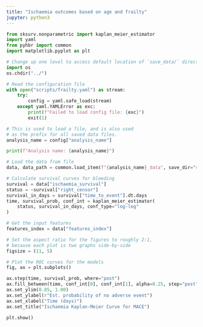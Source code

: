 ```yaml
---
title: "Ischaemia outcomes based on age and frailty"
jupyter: python3
---
```


```python
from sksurv.nonparametric import kaplan_meier_estimator
import yaml
from pyhbr import common
import matplotlib.pyplot as plt

# Change up one level to access default location of `save_data/` directory
import os
os.chdir("../")
```


```python
# Read the configuration file
with open("scripts/frailty.yaml") as stream:
    try:
        config = yaml.safe_load(stream)
    except yaml.YAMLError as exc:
        print(f"Failed to load config file: {exc}")
        exit(1)

# This is used to load a file, and is also used
# as the prefix for all saved data files.
analysis_name = config["analysis_name"]

print(f"Analysis name: {analysis_name}")

# Load the data from file
data, data_path = common.load_item(f"{analysis_name}_data", save_dir="save_data")

# Calculate survival curves for bleeding
survival = data["ischaemia_survival"]
status = ~survival["right_censor"]
survival_in_days = survival["time_to_event"].dt.days
time, survival_prob, conf_int = kaplan_meier_estimator(
    status, survival_in_days, conf_type="log-log"
)

# Get the input features
features_index = data["features_index"]

# Set the aspect ratio for the figures to roughly 2:1,
# because each plot is two graphs side-by-side
figsize = (11, 5)

# Plot the ROC curves for the models
fig, ax = plt.subplots()

ax.step(time, survival_prob, where="post")
ax.fill_between(time, conf_int[0], conf_int[1], alpha=0.25, step="post")
ax.set_ylim(0.85, 1.00)
ax.set_ylabel(r"Est. probability of no adverse event")
ax.set_xlabel("Time (days)")
ax.set_title("Ischaemia Kaplan-Meier Curve for MACE")

plt.show()
```


